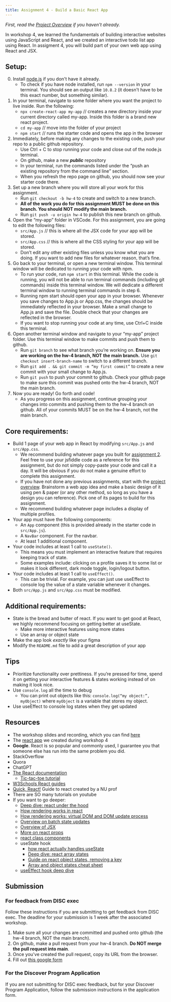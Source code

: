 ```yaml
---
title: Assignment 4 - Build a Basic React App
---
```


*First, read the [Project Overview](/content/assignments/project-overview) if you haven't already.*

In workshop 4, we learned the fundamentals of building interactive websites using JavaScript and React, and we created an interactive todo list app using React. In assigment 4, you will build part of your own web app using React and JSX.

## Setup:

0. Install [node.js](https://nodejs.org/en) if you don't have it already.
    - To check if you have node installed, run `npm --version` in your terminal. You should see an output like `10.8.2` (it doesn't have to be this exact number, but something similar).
1. In your terminal, navigate to some folder where you want the project to live inside. Run the following:
    - `npx create-react-app my-app` // creates a new directory inside your current directory called my-app. Inside this folder is a brand new react project.
    - `cd my-app` // move into the folder of your project
    - `npm start`  // runs the starter code and opens the app in the browser
2. Immediately, before making any changes to the existing code, push your repo to a public github repository.
    - Use Ctrl + C to stop running your code and close out of the node.js terminal.
    - On github, make a new ***public*** repository
    - In your terminal, run the commands listed under the “push an existing repository from the command line” section. 
    - When you refresh the repo page on github, you should now see your starter code there.
3. Set up a new branch where you will store all your work for this assignment. 
    - Run `git checkout -b hw-4` to create and switch to a new branch. 
    - **All of the work you do for this assignment MUST be done on this branch. You should NOT modify the main branch.**
    - Run  `git push -u origin hw-4` to publish this new branch on github.
4. Open the “my-app” folder in VSCode. For this assignment, you are going to edit the following files:
    - `src/App.js` // this is where all the JSX code for your app will be stored. 
    - `src/App.css` // this is where all the CSS styling for your app will be stored.
    - Don’t edit any other existing files unless you know what you are doing. If you want to add new files for whatever reason, that’s fine.
5. Go back to your terminal, or open a new terminal window. This terminal window will be dedicated to running your code with npm. 
    - To run your code, run `npm start` in this terminal. While the code is running, you will not be able to run terminal commands (including git commands) inside this terminal window. We will dedicate a different terminal window to running terminal commands in step 6.
    - Running npm start should open your app in your browser. Whenever you save changes to App.js or App.css, the changes should be immediately reflected in your browser. Make a small change to App.js and save the file. Double check that your changes are reflected in the browser.
    - If you want to stop running your code at any time, use Ctrl+C inside this terminal.
6. Open another terminal window and navigate to your “my-app” project folder. Use this terminal window to make commits and push them to github. 
    - Run `git branch` to see what branch you’re working on. **Ensure you are working on the hw-4 branch, NOT the main branch.** Use `git checkout insert-branch-name` to switch to a different branch.
    - Run `git add . && git commit -m “my first commit”` to create a new commit with your small change to App.js. 
    - Run `git push` to push your commit to github. Check your github page to make sure this commit was pushed onto the hw-4 branch, NOT the main branch.
7. Now you are ready! Go forth and code!
    - As you progress on this assignment, continue grouping your changes into commits and pushing them to the hw-4 branch on github. All of your commits MUST be on the hw-4 branch, not the main branch.

## Core requirements:
- Build 1 page of your web app in React by modifying `src/App.js` and `src/App.css`.
  - We recommend building whatever page you built for [assignment 2](/content/assignments/assignment-2). Feel free to use your jsfiddle code as a reference for this assignment, but do not simply copy-paste your code and call it a day. It will be obvious if you do not make a genuine effort to complete this assignment.
  - If you have not done any previous assignments, start with the [project overview](/content/assignments/project-overview). Brainstorm a web app idea and make a basic design of it using pen & paper (or any other method, so long as you have a design you can reference). Pick one of its pages to build for this assignment. 
  - We recommend building whatever page includes a display of multiple profiles.
- Your app must have the following components:
  - An `App` component (this is provided already in the starter code in `src/App.js`).
  - A `NavBar` component. For the navbar.
  - At least 1 additional component.
- Your code includes at least 1 call to `useState()`.
  - This means you must implement an interactive feature that requires keeping track of state.
  - Some examples include: clicking on a profile saves it to some list or makes it look different, dark mode toggle, login/logout button.
- Your code includes at least 1 call to `useEffect()`.
  - This can be trivial. For example, you can just use useEffect to console log the value of a state variable whenever it changes.
- Both `src/App.js` and `src/App.css` must be modified.

## Additional requirements:
- State is the bread and butter of react. If you want to get good at React, we highly recommend focusing on getting better at useState.
  - Make more interactive features using more states
  - Use an array or object state
- Make the app look *exactly* like your figma
- Modify the `README.md` file to add a great description of your app

## Tips
- Prioritize functionality over prettiness. If you’re pressed for time, spend it on getting your interactive features & states working instead of on making it look nice.
- Use `console.log` all the time to debug
  - You can print out objects like this: `console.log(“my object:”, myObject)` where `myObject` is a variable that stores my object.
- Use useEffect to console log states when they get updated

## Resources
- The workshop slides and recording, which you can find [here](/content/workshops/workshop-4)
- The [react app](https://github.com/DISC-NU/workshop-4-activites) we created during workshop 4
- **Google**. React is so popular and commonly used, I guarantee you that someone else has run into the same problem you did.
- StackOverflow
- Quora
- ChatGPT
- [The React documentation](https://legacy.reactjs.org/docs/getting-started.html)
  - [Tic-tac-toe tutorial](https://react.dev/learn/tutorial-tic-tac-toe)
- [W3Schools React guides](https://www.w3schools.com/react/)
- [Quick, React!](https://courses.cs.northwestern.edu/394/guides/quick-react.php) Guide to react created by a NU prof
- There are SO many tutorials on youtube
- If you want to go deeper:
  - [Deep dive: react under the hood](https://youtu.be/za2FZ8QCE18?si=3ZSTduCM1BMZtEEC)
  - [How rendering works in react](https://www.telerik.com/blogs/understand-how-rendering-works-react#:~:text=Rendering%20is%20React's%20process%20of,the%20UI%20need%20an%20update.)
  - [How rendering works: virtual DOM and DOM update process](https://medium.com/@itsanuragjoshi/mastering-react-understanding-real-dom-vs-virtual-dom-and-the-dom-update-process-78a233454ff8#:~:text=Understanding%20the%20Real%20DOM%2C%20Virtual,changes%20to%20the%20actual%20DOM.)
  - [Overview on batch state updates](https://www.linkedin.com/pulse/exploring-batching-react-18-optimizing-ui-updates-shudhanshu-raj#:~:text=Batching%2C%20introduced%20in%20React%2018,to%20perform%20the%20re%2Drender.)
  - [Overview of JSX](https://react.dev/learn/writing-markup-with-jsx)
  - [More on react props](https://builtin.com/articles/react-props)
  - [react class components](https://www.w3schools.com/react/react_class.asp)
  - useState hook
    - [how react actually handles useState](https://youtu.be/RAJD4KpX8LA?si=TbvxigEUNodEMDTo)
    - [Deep dive: react array states](https://www.dhiwise.com/post/react-append-to-state-array-understanding-immutability)
    - [Guide on react object states, removing a key](https://react.dev/learn/updating-objects-in-state)
    - [Array and object states cheat sheet](https://dev.to/andyrewlee/cheat-sheet-for-updating-objects-and-arrays-in-react-state-48np)
  - [useEffect hook deep dive](https://daveceddia.com/useeffect-hook-examples/)

## Submission

### For feedback from DISC exec
Follow these instructions if you are submitting to get feedback from DISC exec.
The deadline for your submission is 1 week after the associated workshop.

1. Make sure all your changes are committed and pushed onto github (the hw-4 branch, NOT the main branch).
2. On github, make a pull request from your hw-4 branch. **Do NOT merge the pull request into main**.
3. Once you've created the pull request, copy its URL from the browser.
4. Fill out [this google form](https://forms.gle/NBCkZQSBVscYbSFe7)

### For the Discover Program Application
If you are not submitting for DISC exec feedback, but for your Discover Program Application,
follow the submission instructions in the application form.